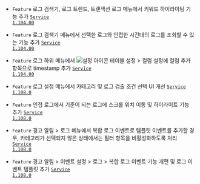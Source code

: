 
- <code class="Feature">Feature</code> <span class="uitext">로그 검색기</span>, <span class="uitext">로그 트렌드</span>, <span class="uitext">트랜잭션 로그</span> 메뉴에서 키워드 하이라이팅 기능 추가 <code class='changelog-service'><a href="https://docs.whatap.io/release-notes/service/service-1_104_x">Service 1.104.00​</a></code>

- <code class="Feature">Feature</code> <span class="uitext">로그 검색기</span> 메뉴에서 선택한 로그와 인접한 시간대의 로그를 조회할 수 있는 기능 추가 <code class='changelog-service'><a href="https://docs.whatap.io/release-notes/service/service-1_104_x">Service 1.104.00​</a></code>

- <code class="Feature">Feature</code> <span class="uitext">로그</span> 하위 메뉴에서 <img src="/img/ico-setting.svg" alt="설정 아이콘"> <span class="uitext">테이블 설정</span> &gt; <span class="uitext">컬럼 설정</span>에 <span class="uitext">컬럼 추가</span> 항목으로 <span class="uitext">timestamp</span> 추가 <code class='changelog-service'><a href="https://docs.whatap.io/release-notes/service/service-1_104_x">Service 1.104.00​</a></code>

- <code class="Feature">Feature</code> <span class="uitext">로그 설정</span> 메뉴에서 카테고리 및 로그 검출 조건 선택 UI 개선 <code class='changelog-service'><a href="https://docs.whatap.io/release-notes/service/service-1_108_x">Service 1.108.0​</a></code>

- <code class="Feature">Feature</code> 인접 로그에서 기준이 되는 로그에 스크롤 위치 이동 및 하이라이트 기능 추가 <code class='changelog-service'><a href="https://docs.whatap.io/release-notes/service/service-1_108_x">Service 1.108.0​</a></code>

- <code class="Feature">Feature</code> <span class="uitext">경고 알림</span> &gt; <span class="uitext">로그</span> 메뉴에서 <span class="uitext">복합 로그 이벤트</span>로 템플릿 이벤트를 추가할 경우, 카테고리가 선택되지 않은 상태에서는 필터 항목을 비활성화하도록 처리 <code class='changelog-service'><a href="https://docs.whatap.io/release-notes/service/service-1_108_x">Service 1.108.0​</a></code>

- <code class="Feature">Feature</code> <span class="uitext">경고 알림</span> &gt; <span class="uitext">이벤트 설정</span> &gt; <span class="uitext">로그</span> &gt; <span class="uitext">복합 로그 이벤트</span> 기능 개편 및 로그 이벤트 템플릿 추가 <code class='changelog-service'><a href="https://docs.whatap.io/release-notes/service/service-1_108_x">Service 1.108.0​</a></code>

